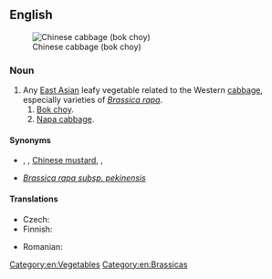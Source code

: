 ==English==
{{slim-wikipedia}}
[[Image:Bokchoy.jpg|thumb|Chinese cabbage (bok choy)]]

===Noun===
{{en-noun|-|s}}

# Any [[East Asian]] leafy vegetable related to the Western [[cabbage]], especially varieties of ''[[Brassica rapa]]''.
## [[bok choy|Bok choy]].
## [[napa cabbage|Napa cabbage]].

====Synonyms====
* {{sense|bok choy}} {{taxlink|Brassica rapa subsp. chinensis|subspecies|noshow=1|ver=161006}}, {{vern|Chinese chard}}, [[Chinese mustard]], {{vern|celery mustard}}, {{vern|spoon cabbage}}
* {{sense|napa cabbage}} ''[[Brassica rapa subsp. pekinensis]]''

====Translations====
{{trans-top|leafy vegetable}}
* Czech: {{t|cs|čínské zelí|n}}
* Finnish: {{t+|fi|kiinankaali}}
{{trans-mid}}
* Romanian: {{t|ro|varză chinezească|f}}
{{trans-bottom}}

{{trans-see|bok choy}}

{{trans-see|napa cabbage}}



[[Category:en:Vegetables]]
[[Category:en:Brassicas]]